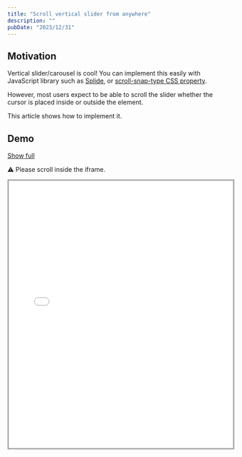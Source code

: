 ```yaml
---
title: "Scroll vertical slider from anywhere"
description: ""
pubDate: "2023/12/31"
---
```


## Motivation

Vertical slider/carousel is cool!
You can implement this easily with JavaScript library such as [Splide](https://splidejs.com/), or [scroll-snap-type CSS property](https://developer.mozilla.org/en-US/docs/Web/CSS/scroll-snap-type).

However, most users expect to be able to scroll the slider whether the cursor is placed inside or outside the element.

This article shows how to implement it.

## Demo

[Show full](/scrap/demo/vertical-slider)

⚠️ Please scroll inside the iframe.

<iframe
  src="/scrap/demo/vertical-slider"
  width="100%"
  height="600px"
  frameborder="0"
  style="border: 3px solid #aaa;"
/>

## How it works

### Capture wheel events (includes the children element's events)

You can capture wheel events in the document, even if the cursor is on the children element.

```js
document.addEventListener(
  "wheel",
  (e) => {
    console.log(`Scroll size (Y): ${e.deltaY}`);
  },
  {
    passive: false,
    capture: true,
  },
);
```
